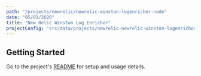 ```yaml
---
path: "/projects/newrelic/newrelic-winston-logenricher-node"
date: "05/01/2020"
title: "New Relic Winston Log Enricher"
projectConfig: "src/data/projects/newrelic-newrelic-winston-logenricher-node.json"
---
```


## Getting Started

Go to the project's [README](https://github.com/newrelic/newrelic-node-log-extensions/blob/main/packages/winston-log-enricher/README.md) for setup and usage details.






